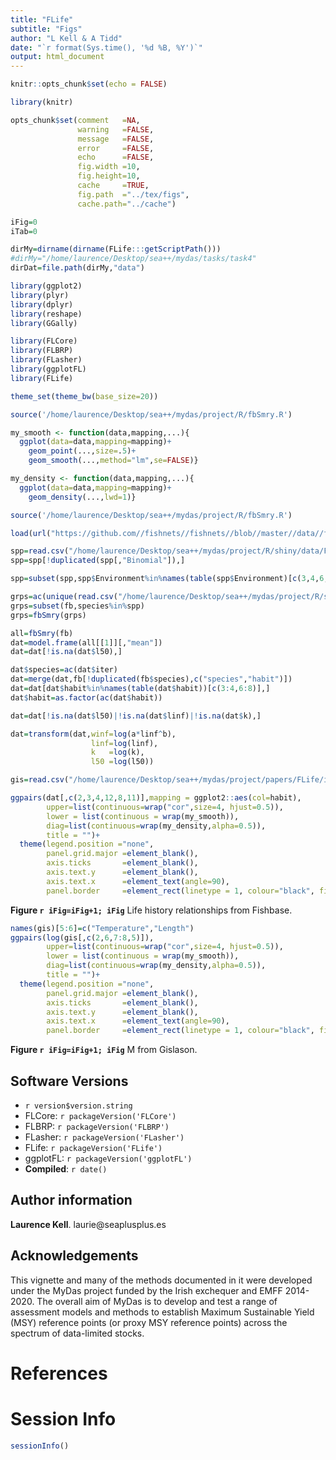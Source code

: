 ```yaml
---
title: "FLife"
subtitle: "Figs"
author: "L Kell & A Tidd"
date: "`r format(Sys.time(), '%d %B, %Y')`"
output: html_document
---
```



```r
knitr::opts_chunk$set(echo = FALSE)

library(knitr)

opts_chunk$set(comment   =NA, 
               warning   =FALSE, 
               message   =FALSE, 
               error     =FALSE, 
               echo      =FALSE,
               fig.width =10, 
               fig.height=10,
               cache     =TRUE, 
               fig.path  ="../tex/figs",
               cache.path="../cache")

iFig=0
iTab=0
```
```r
dirMy=dirname(dirname(FLife:::getScriptPath()))
#dirMy="/home/laurence/Desktop/sea++/mydas/tasks/task4"
dirDat=file.path(dirMy,"data")
```


```r
library(ggplot2)
library(plyr)
library(dplyr)
library(reshape)
library(GGally)

library(FLCore)
library(FLBRP)
library(FLasher)
library(ggplotFL)
library(FLife)

theme_set(theme_bw(base_size=20))
```

```r
source('/home/laurence/Desktop/sea++/mydas/project/R/fbSmry.R')

my_smooth <- function(data,mapping,...){
  ggplot(data=data,mapping=mapping)+
    geom_point(...,size=.5)+
    geom_smooth(...,method="lm",se=FALSE)}

my_density <- function(data,mapping,...){
  ggplot(data=data,mapping=mapping)+
    geom_density(...,lwd=1)}

```

```r
source('/home/laurence/Desktop/sea++/mydas/project/R/fbSmry.R')

load(url("https://github.com//fishnets//fishnets//blob//master//data//fishbase-web//fishbase-web.RData?raw=True"))

spp=read.csv("/home/laurence/Desktop/sea++/mydas/project/R/shiny/data/Fishdata.csv")
spp=spp[!duplicated(spp[,"Binomial"]),]

spp=subset(spp,spp$Environment%in%names(table(spp$Environment)[c(3,4,6,7,8)]))$Binomial

grps=ac(unique(read.csv("/home/laurence/Desktop/sea++/mydas/project/R/shiny/data/Fishdata.csv")[,5]))
grps=subset(fb,species%in%spp)
grps=fbSmry(grps)

all=fbSmry(fb)
dat=model.frame(all[[1]][,"mean"])
dat=dat[!is.na(dat$l50),]

dat$species=ac(dat$iter)
dat=merge(dat,fb[!duplicated(fb$species),c("species","habit")])
dat=dat[dat$habit%in%names(table(dat$habit))[c(3:4,6:8)],]
dat$habit=as.factor(ac(dat$habit))

dat=dat[!is.na(dat$l50)|!is.na(dat$linf)|!is.na(dat$k),]

dat=transform(dat,winf=log(a*linf^b),
                  linf=log(linf),
                  k   =log(k),
                  l50 =log(l50))

gis=read.csv("/home/laurence/Desktop/sea++/mydas/project/papers/FLife/inputs/gislason-et-al-2010.csv",sep="\t")
```

```r
ggpairs(dat[,c(2,3,4,12,8,11)],mapping = ggplot2::aes(col=habit), 
        upper=list(continuous=wrap("cor",size=4, hjust=0.5)),
        lower = list(continuous = wrap(my_smooth)),
        diag=list(continuous=wrap(my_density,alpha=0.5)),
        title = "")+
  theme(legend.position ="none",
        panel.grid.major =element_blank(),
        axis.ticks       =element_blank(),
        axis.text.y      =element_blank(),
        axis.text.x      =element_text(angle=90),
        panel.border     =element_rect(linetype = 1, colour="black", fill=NA))
```

**Figure `r iFig=iFig+1; iFig`** Life history relationships from Fishbase.

```r
names(gis)[5:6]=c("Temperature","Length")
ggpairs(log(gis[,c(2,6,7:8,5)]),   
        upper=list(continuous=wrap("cor",size=4, hjust=0.5)),
        lower = list(continuous = wrap(my_smooth)),
        diag=list(continuous=wrap(my_density,alpha=0.5)),
        title = "")+
  theme(legend.position ="none",
        panel.grid.major =element_blank(),
        axis.ticks       =element_blank(),
        axis.text.y      =element_blank(),
        axis.text.x      =element_text(angle=90),
        panel.border     =element_rect(linetype = 1, colour="black", fill=NA))
```

**Figure `r iFig=iFig+1; iFig`** M from Gislason.

\newpage
## Software Versions

* `r version$version.string`
* FLCore:    `r packageVersion('FLCore')`
* FLBRP:     `r packageVersion('FLBRP')`
* FLasher:   `r packageVersion('FLasher')`
* FLife:     `r packageVersion('FLife')`
* ggplotFL:  `r packageVersion('ggplotFL')`
* **Compiled**: `r date()`

## Author information

**Laurence Kell**. laurie@seaplusplus.es

## Acknowledgements

This vignette and many of the methods documented in it were developed under the MyDas project funded by the Irish exchequer and EMFF 2014-2020. The overall aim of MyDas is to develop and test a range of assessment models and methods to establish Maximum Sustainable Yield (MSY) reference points (or proxy MSY reference points) across the spectrum of data-limited stocks.

# References {#References}

\newpage
# Session Info

```r
sessionInfo()
```

